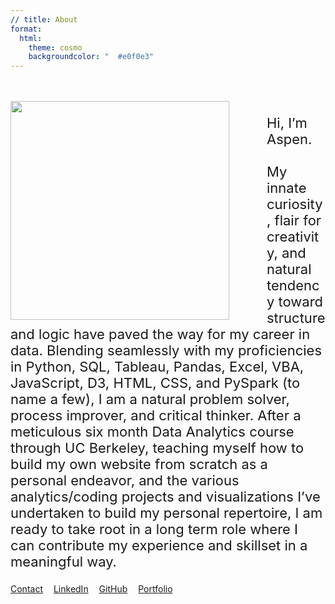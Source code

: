 ```yaml
---
// title: About
format:
  html:
    theme: cosmo
    backgroundcolor: "	#e0f0e3"
---
```


<style>
    img {
    float:left;
    padding-right: 15px;
    margin-right: 45px;
    padding-bottom: 10px
  }
</style>
<br><br>![](about_img.jpg){width=350px}<p style="font-size: 22px; text-align:left">Hi, I'm Aspen. <br><br> 
My innate curiosity, flair for creativity, and natural tendency toward structure and logic have paved the way for my career in data. Blending seamlessly with my proficiencies in Python, SQL, Tableau, Pandas, Excel, VBA, JavaScript, D3, HTML, CSS, and PySpark (to name a few), I am a natural problem solver, process improver, and  critical thinker. After a meticulous six month Data Analytics course through UC Berkeley, teaching myself how to build my own website from scratch as a personal endeavor, and the various analytics/coding projects and visualizations I've undertaken to build my personal repertoire, I am ready to take root in a long term role where I can contribute my experience and skillset in a meaningful way.</p>
#### {.right}
[Contact](contact.qmd){.btn-lg .btn-outline-dark .btn role="button"} &numsp;
[LinkedIn](https://www.linkedin.com/in/aspenjack){.btn-lg .btn-outline-dark .btn role="button"} &numsp;
[GitHub](https://github.com/aspenjack){.btn-lg .btn-outline-dark .btn role="button"} &numsp;
[Portfolio](portfolio.qmd){.btn-lg .btn-outline-dark .btn role="button"}





